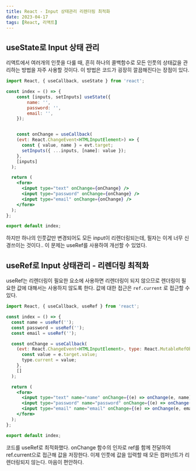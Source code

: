 ```yaml
---
title: React - Input 상태관리 리렌더링 최적화
date: 2023-04-17
tags: [React, 리액트]
---
```


## useState로 Input 상태 관리

리액트에서 여러개의 인풋을 다룰 때, 흔히 하나의 콜백함수로 모든 인풋의 상태값을 관리하는 방법을 자주 사용할 것이다. 이 방법은 코드가 굉장히 깔끔해진다는 장점이 있다.

```jsx
import React, { useCallback, useState } from 'react';

const index = () => {
	const [inputs, setInputs] useState({
		name: '',
		password: '',
		email: '',
	});


	const onChange = useCallback(
    (evt: React.ChangeEvent<HTMLInputElement>) => {
      const { value, name } = evt.target;
      setInputs({ ...inputs, [name]: value });
    },
    [inputs]
  );

  return (
    <form>
      <input type="text" onChange={onChange} />
      <input type="password" onChange={onChange} />
      <input type="email" onChange={onChange} />
    </form>
  );
};

export default index;
```

하지만 하나의 인풋값만 변경되어도 모든 input이 리렌더링되는데, 필자는 이게 너무 신경쓰이는 것이다..
이 문제는 useRef를 사용하여 개선할 수 있었다.

## useRef로 Input 상태관리 - 리렌더링 최적화

useRef는 리렌더링이 필요한 요소에 사용하면 리렌더링이 되지 않으므로 렌더링이 필요한 값에 대해서는 사용하지 않도록 한다.
값에 대한 접근은 `ref.current` 로 접근할 수 있다.

```jsx
import React, { useCallback, useRef } from 'react';

const index = () => {
  const name = useRef('');
  const password = useRef('');
  const email = useRef('');

  const onChange = useCallback(
    (evt: React.ChangeEvent<HTMLInputElement>, type: React.MutableRefObject<string>) => {
      const value = e.target.value;
      type.current = value;
    },
    []
  );

  return (
    <form>
      <input type="text" name="name" onChange={(e) => onChange(e, name)} />
      <input type="password" name="password" onChange={(e) => onChange(e, password)} />
      <input type="email" name="email" onChange={(e) => onChange(e, email)} />
    </form>
  );
};

export default index;
```

코드를 useRef로 최적화했다. onChange 함수의 인자로 ref를 함께 전달하여 ref.current으로 접근해 값을 저장한다.
이제 인풋에 값을 입력할 때 모든 컴퍼넌트가 리렌더링되지 않는다. 마음이 편안하다.
